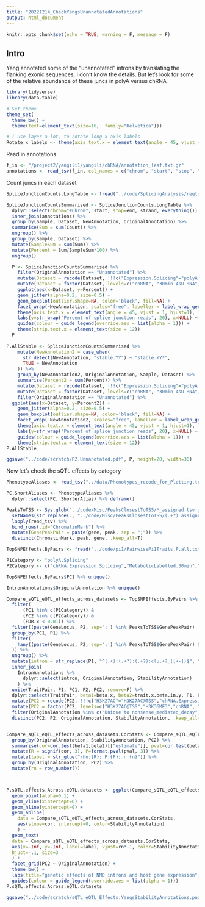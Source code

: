 ```yaml
---
title: "20221214_CheckYangsUnannotatedAnnotations"
output: html_document
---
```


```r
knitr::opts_chunk$set(echo = TRUE, warning = F, message = F)
```

## Intro

Yang annotated some of the "unannotated" introns by translating the flanking exonic sequences. I don't know the details. But let's look for some of the relative abundance of these juncs in polyA versus chRNA

```r
library(tidyverse)
library(data.table)

# Set theme
theme_set(
  theme_bw() +
  theme(text=element_text(size=16,  family="Helvetica")))

# I use layer a lot, to rotate long x-axis labels
Rotate_x_labels <- theme(axis.text.x = element_text(angle = 45, vjust = 1, hjust=1))
```

Read in annotations

```r
f_in <- "/project2/yangili1/yangili/chRNA/annotation_leaf.txt.gz"
annotations <- read_tsv(f_in, col_names = c("chrom", "start", "stop", "strand", "OriginalAnnotation", "NewAnnotation"))

```

Count juncs in each dataset

```r
SpliceJunctionCounts.LongTable <- fread("../code/SplicingAnalysis/regtools_annotate_combined/Comprehensive.YRI.Sample.LongTable.Counts.tsv.gz")

SpliceJunctionCountsSummarised <- SpliceJunctionCounts.LongTable %>%
  dplyr::select(chrom="#Chrom", start, stop=end, strand, everything()) %>%
  inner_join(annotations) %>%
  group_by(Sample, Dataset, NewAnnotation, OriginalAnnotation) %>%
  summarise(Sum = sum(Count)) %>%
  ungroup() %>%
  group_by(Sample, Dataset) %>%
  mutate(SampleSum = sum(Sum)) %>%
  mutate(Percent = Sum/SampleSum*100) %>%
  ungroup()

  P <- SpliceJunctionCountsSummarised %>%
    filter(OriginalAnnotation == "Unannotated") %>%
    mutate(Dataset = recode(Dataset, !!!c("Expression.Splicing"="polyA RNA", "chRNA.Expression.Splicing"="chRNA", "MetabolicLabelled.30min"="30min 4sU RNA", "MetabolicLabelled.60min"="60min 4sU RNA"))) %>%
    mutate(Dataset = factor(Dataset, levels=c("chRNA", "30min 4sU RNA", "60min 4sU RNA", "polyA RNA"))) %>%
    ggplot(aes(x=Dataset, y=Percent)) +
    geom_jitter(alpha=0.2, size=0.5) +
    geom_boxplot(outlier.shape=NA, color='black', fill=NA) +
    facet_wrap(~NewAnnotation, scales="free", labeller = label_wrap_gen(width=14)) +
    theme(axis.text.x = element_text(angle = 45, vjust = 1, hjust=1), legend.position = "none") +
    labs(y=str_wrap("Percent of splice junction reads", 20), x=NULL) +
    guides(colour = guide_legend(override.aes = list(alpha = 1))) +
    theme(strip.text.x = element_text(size = 12))
  P
  
P.AllStable <- SpliceJunctionCountsSummarised %>%
    mutate(NewAnnotation2 = case_when(
      str_detect(NewAnnotation, "stable.YY") ~ "stable.YY*",
      TRUE ~ NewAnnotation
    )) %>%
    group_by(NewAnnotation2, OriginalAnnotation, Sample, Dataset) %>%
    summarise(Percent2 = sum(Percent)) %>%
    mutate(Dataset = recode(Dataset, !!!c("Expression.Splicing"="polyA RNA", "chRNA.Expression.Splicing"="chRNA", "MetabolicLabelled.30min"="30min 4sU RNA", "MetabolicLabelled.60min"="60min 4sU RNA"))) %>%
    mutate(Dataset = factor(Dataset, levels=c("chRNA", "30min 4sU RNA", "60min 4sU RNA", "polyA RNA"))) %>%
    filter(OriginalAnnotation == "Unannotated") %>%
  ggplot(aes(x=Dataset, y=Percent2)) +
    geom_jitter(alpha=0.2, size=0.5) +
    geom_boxplot(outlier.shape=NA, color='black', fill=NA) +
    facet_wrap(~NewAnnotation2, scales="free", labeller = label_wrap_gen(width=14)) +
    theme(axis.text.x = element_text(angle = 45, vjust = 1, hjust=1), legend.position = "none") +
    labs(y=str_wrap("Percent of splice junction reads", 20), x=NULL) +
    guides(colour = guide_legend(override.aes = list(alpha = 1))) +
    theme(strip.text.x = element_text(size = 12))
P.AllStable

```

```r
ggsave("../code/scratch/P2.Unnanotated.pdf", P, height=20, width=30)
```

Now let's check the sQTL effects by category

```r
PhenotypeAliases <- read_tsv("../data/Phenotypes_recode_for_Plotting.txt")

PC.ShortAliases <- PhenotypeAliases %>%
  dplyr::select(PC, ShorterAlias) %>% deframe()

PeaksToTSS <- Sys.glob("../code/Misc/PeaksClosestToTSS/*_assigned.tsv.gz") %>%
  setNames(str_replace(., "../code/Misc/PeaksClosestToTSS/(.+?)_assigned.tsv.gz", "\\1")) %>%
  lapply(read_tsv) %>%
  bind_rows(.id="ChromatinMark") %>%
  mutate(GenePeakPair = paste(gene, peak, sep = ";")) %>%
  distinct(ChromatinMark, peak, gene, .keep_all=T)

TopSNPEffects.ByPairs <- fread("../code/pi1/PairwisePi1Traits.P.all.txt.gz")

P1Category <- "polyA.Splicing"
P2Category <- c("chRNA.Expression.Splicing","MetabolicLabelled.30min","MetabolicLabelled.60min", "Expression.Splicing.Subset_YRI", "H3K36ME3", "H3K27AC")

TopSNPEffects.ByPairs$PC1 %>% unique()

IntronAnnotations$OriginalAnnotation %>% unique()

Compare_sQTL_eQTL_effects_across_datasets <- TopSNPEffects.ByPairs %>%
  filter(
      (PC1 %in% c(P1Category)) &
      (PC2 %in% c(P2Category)) &
      (FDR.x < 0.01)) %>%
  filter((paste(GeneLocus, P2, sep=';') %in% PeaksToTSS$GenePeakPair) | !PC2=="H3K27AC") %>%
  group_by(PC1, P1) %>%
  filter(
    !any((paste(GeneLocus, P2, sep=';') %in% PeaksToTSS$GenePeakPair) & trait.x.p.in.y < 0.01
  )) %>%
  ungroup() %>%
  mutate(intron = str_replace(P1, "^(.+):(.+?):(.+?):clu.+?_([+-])$", "chr\\1_\\2_\\3_\\4")) %>%
  inner_join(
    IntronAnnotations %>%
      dplyr::select(intron, OriginalAnnotation, StabilityAnnotation)
    ) %>%
  unite(TraitPair, P1, PC1, P2, PC2, remove=F) %>%
  dplyr::select(TraitPair, beta1=beta.x, beta2=trait.x.beta.in.y, P1, PC1, P2, PC2, OriginalAnnotation, StabilityAnnotation, eQTL.P = trait.x.p.in.y) %>%
  mutate(PC2 = recode(PC2, !!!c("H3K27AC"="H3K27AC@TSS","chRNA.Expression.Splicing"="chRNA","MetabolicLabelled.30min"="30min 4sU","MetabolicLabelled.60min"="60min 4sU", "Expression.Splicing.Subset_YRI"="polyA RNA"))) %>%
  mutate(PC2 = factor(PC2, levels=c("H3K27AC@TSS","H3K36ME3","chRNA", "30min 4sU", "60min 4sU", "polyA RNA"))) %>%
  filter(OriginalAnnotation %in% c("Unique to nonsense_mediated_decay", "In protein_coding", "Unannotated")) %>%
  distinct(PC2, P2, OriginalAnnotation, StabilityAnnotation, .keep_all=T)


Compare_sQTL_eQTL_effects_across_datasets.CorStats <- Compare_sQTL_eQTL_effects_across_datasets %>%
  group_by(OriginalAnnotation, StabilityAnnotation, PC2) %>%
  summarise(cor=cor.test(beta1,beta2)[["estimate"]], pval=cor.test(beta1,beta2, method='s')[["p.value"]], n=n()) %>%
  mutate(R = signif(cor, 3), P=format.pval(pval, 3)) %>%
  mutate(label = str_glue("rho:{R}; P:{P}; n:{n}")) %>%
  group_by(OriginalAnnotation, PC2) %>%
  mutate(rn = row_number())



P.sQTL.effects.Across.eQTL.datasets <- ggplot(Compare_sQTL_eQTL_effects_across_datasets, aes(x=beta1, y=beta2, color=StabilityAnnotation)) +
  geom_point(alpha=0.1) +
  geom_vline(xintercept=0) +
  geom_hline(yintercept=0) +
  geom_abline(
    data = Compare_sQTL_eQTL_effects_across_datasets.CorStats,
    aes(slope=cor, intercept=0, color=StabilityAnnotation)
    ) +
  geom_text(
  data = Compare_sQTL_eQTL_effects_across_datasets.CorStats,
  aes(x=-Inf, y=-Inf, label=label, vjust=rn*-1, color=StabilityAnnotation),
  hjust=-.1, size=3
  ) +
  facet_grid(PC2 ~ OriginalAnnotation) +
  theme_bw() +
  labs(title="genetic effects of NMD introns and host gene expression", x="polyA RNA sQTL beta\n(standardized units)", y="eQTL beta\n(standardized units)", caption="eQTL betas relative to sQTL beta at top sQTL SNP\nsQTLs that are QTL H3K27AC@TSS are removed") +
  guides(colour = guide_legend(override.aes = list(alpha = 1)))
P.sQTL.effects.Across.eQTL.datasets
```

```r
ggsave("../code/scratch/sQTL_eQTL_Effects.YangsStabilityAnnotations.png", P.sQTL.effects.Across.eQTL.datasets, height=10, width=10)
```

